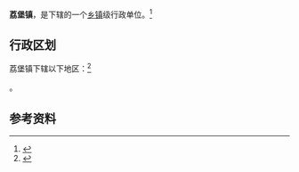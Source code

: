 {{中国乡级行政区|62/08/21/103/000}}

'''荔堡镇'''，是{{PRC admin/fullname|62/08/21/103/000|3}}下辖的一个[[乡镇|乡镇]]级行政单位。<ref>{{PRC admin/ref sgc|{{PRC admin/parent|62/08/21/103/000}}}}</ref>

== 行政区划 ==

荔堡镇下辖以下地区：<ref>{{PRC admin/ref sgc|62/08/21/103/000}}</ref>

{{PRC admin/children|62/08/21/103/000}}。

== 参考资料 ==

{{reflist}}

{{行政区划小作品}}
{{PRC admin/navcat|62/08/21/103/000}}